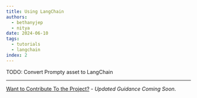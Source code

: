 ```yaml
---
title: Using LangChain
authors:
  - bethanyjep
  - nitya
date: 2024-06-10
tags:
  - tutorials
  - langchain
index: 2
---
```


TODO: Convert Prompty asset to LangChain

---
[Want to Contribute To the Project?](/docs/contributing/) - _Updated Guidance Coming Soon_.
